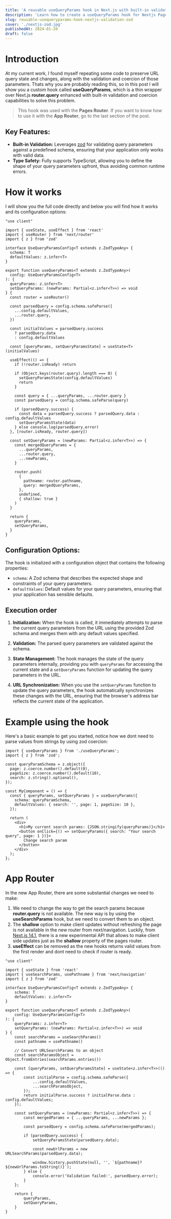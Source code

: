 ```yaml
---
title: 'A reusable useQueryParams hook in Next.js with built-in validation using Zod'
description: 'Learn how to create a useQueryParams hook for Nextjs Pages Router and App Router with zod validation'
slug: reusable-usequeryparams-hook-nextjs-validation-zod
cover: './nextjs-zod.jpg'
publishedAt: 2024-01-20
draft: false
---
```


# Introduction

At my current work, I found myself repeating some code to preserve URL query state and changes, along with the validation and coercion of those parameters. Thats why you are probably reading this,
so in this post I will show you a custom hook called **useQueryParams**, which is a thin wrapper over Next.js **router.query** enhanced with built-in validation and
coercion capabilities to solve this problem.

> This hook was used with the **Pages Router**. If you want to know how to use it with the **App Router**, go to the last section of the post.

## Key Features:

- **Built-in Validation:** Leverages [zod](https://github.com/colinhacks/zod) for validating query parameters against a predefined schema, ensuring that your application only works with valid data.
- **Type Safety:** Fully supports TypeScript, allowing you to define the shape of your query parameters upfront, thus avoiding common runtime errors.

# How it works

I will show you the full code directly and below you will find how it works and its configuration options:

```tsx
"use client"

import { useState, useEffect } from 'react'
import { useRouter } from 'next/router'
import { z } from 'zod'

interface UseQueryParamsConfig<T extends z.ZodTypeAny> {
  schema: T
  defaultValues: z.infer<T>
}

export function useQueryParams<T extends z.ZodTypeAny>(
  config: UseQueryParamsConfig<T>
): {
  queryParams: z.infer<T>
  setQueryParams: (newParams: Partial<z.infer<T>>) => void
} {
  const router = useRouter()

  const parsedQuery = config.schema.safeParse({
    ...config.defaultValues,
    ...router.query,
  })

  const initialValues = parsedQuery.success
    ? parsedQuery.data
    : config.defaultValues

  const [queryParams, setQueryParamsState] = useState<T>(initialValues)

  useEffect(() => {
    if (!router.isReady) return

    if (Object.keys(router.query).length === 0) {
      setQueryParamsState(config.defaultValues)
      return
    }

    const query = { ...queryParams, ...router.query }
    const parsedQuery = config.schema.safeParse(query)

    if (parsedQuery.success) {
      const data = parsedQuery.success ? parsedQuery.data : config.defaultValues
      setQueryParamsState(data)
    } else console.log(parsedQuery.error)
  }, [router.isReady, router.query])

  const setQueryParams = (newParams: Partial<z.infer<T>>) => {
    const mergedQueryParams = {
      ...queryParams,
      ...router.query,
      ...newParams,
    }

    router.push(
      {
        pathname: router.pathname,
        query: mergedQueryParams,
      },
      undefined,
      { shallow: true }
    )
  }

  return {
    queryParams,
    setQueryParams,
  }
}
```

## Configuration Options:

The hook is initialized with a configuration object that contains the following properties:

- `schema`: A Zod schema that describes the expected shape and constraints of your query parameters.
- `defaultValues`: Default values for your query parameters, ensuring that your application has sensible defaults.

## Execution order

1. **Initialization:** When the hook is called, it immediately attempts to parse the current query parameters from the URL using the provided Zod schema and merges them with any default values specified.

2. **Validation:** The parsed query parameters are validated against the schema.

3. **State Management:** The hook manages the state of the query parameters internally, providing you with `queryParams` for accessing the current state and a `setQueryParams` function for updating the query parameters in the URL.

4. **URL Synchronization:** When you use the `setQueryParams` function to update the query parameters, the hook automatically synchronizes these changes with the URL, ensuring that the browser's address bar reflects the current state of the application.


# Example using the hook

Here's a basic example to get you started, notice how we dont need to parse values from strings by using zod coercion:

```tsx
import { useQueryParams } from './useQueryParams';
import { z } from 'zod';

const queryParamSchema = z.object({
  page: z.coerce.number().default(0),
  pageSize: z.coerce.number().default(10),
  search: z.string().optional(),
});

const MyComponent = () => {
  const { queryParams, setQueryParams } = useQueryParams({
    schema: queryParamSchema,
    defaultValues: { search: '', page: 1, pageSize: 10 },
  });

  return (
    <div>
      <h1>My current search params: {JSON.stringify(queryParams)}</h1>
      <button onClick={() => setQueryParams({ search: "Your search query", page: 1 })}>
        Change search param
      </button>
    </div>
  );
};
```

# App Router

In the new App Router, there are some substantial changes we need to make:

1. We need to change the way to get the search params because **router.query** is not available. The new way is by using the **useSearchParams** hook, but we need to convert them to an object.
2. The **shallow** option to make client updates without refreshing the page is not available in the new router from next/navigation. Luckily, from [Next.js 14.1](https://nextjs.org/blog/next-14-1#windowhistorypushstate-and-windowhistoryreplacestate), there is a new experimental API that allows to make client side updates just as the **shallow** property of the pages router.
3. **useEffect** can be removed as the new hooks returns valid values from the first render and dont need to check if router is ready.

```tsx
"use client"

import { useState } from 'react'
import { useSearchParams, usePathname } from 'next/navigation'
import { z } from 'zod'

interface UseQueryParamsConfig<T extends z.ZodTypeAny> {
    schema: T
    defaultValues: z.infer<T>
}

export function useQueryParams<T extends z.ZodTypeAny>(
    config: UseQueryParamsConfig<T>
): {
    queryParams: z.infer<T>
    setQueryParams: (newParams: Partial<z.infer<T>>) => void
} {
    const searchParams = useSearchParams()
    const pathname = usePathname()

    // Convert URLSearchParams to an object
    const searchParamsObject = Object.fromEntries(searchParams.entries())

    const [queryParams, setQueryParamsState] = useState<z.infer<T>>(() => {
        const initialParse = config.schema.safeParse({
            ...config.defaultValues,
            ...searchParamsObject,
        });
        return initialParse.success ? initialParse.data : config.defaultValues;
    });

    const setQueryParams = (newParams: Partial<z.infer<T>>) => {
        const mergedParams = { ...queryParams, ...newParams };

        const parsedQuery = config.schema.safeParse(mergedParams);

        if (parsedQuery.success) {
            setQueryParamsState(parsedQuery.data);

            const newUrlParams = new URLSearchParams(parsedQuery.data);

            window.history.pushState(null, '', `${pathname}?${newUrlParams.toString()}`);
        } else {
            console.error('Validation failed:', parsedQuery.error);
        }
    };

    return {
        queryParams,
        setQueryParams,
    }
}

```
